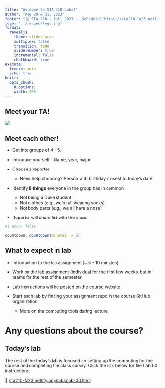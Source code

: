 ```yaml
---
title: "Welcome to STA 210 Labs!"
author: "Aug 29 & 31, 2023"
footer: "[🔗 STA 210 - Fall 2023 -  Schedule](https://sta210-fa23.netlify.app/schedule)"
logo: "../images/logo.png"
format: 
  revealjs:
    theme: slides.scss
    multiplex: false
    transition: fade
    slide-number: true
    incremental: false 
    chalkboard: true
execute:
  freeze: auto
  echo: true
knitr:
  opts_chunk: 
    R.options:      
    width: 200
---
```


## Meet your TA!

![](images/labs/hello-sticker.jpeg){fig-alt="Pink sticker that says Hello my name is." fig-align="center"}

## Meet each other!

::: midi
-   Get into groups of 4 - 5.

-   Introduce yourself - Name, year, major

-   Choose a reporter

    -   Need help choosing? Person with birthday closest to today's date.

-   Identify **8 things** everyone in the group has in common

    -   Not being a Duke student
    -   Not clothes (e.g., we're all wearing socks)
    -   Not body parts (e.g., we all have a nose)

-   Reporter will share list with the class.
:::

```r
#| echo: false 

countdown::countdown(minutes  = 6)
```

## What to expect in lab

-   Introduction to the lab assignment (\~ 5 - 10 minutes)

-   Work on the lab assignment (individual for the first few weeks, but in teams for the rest of the semester)

-   Lab instructions will be posted on the course website

-   Start each lab by finding your assignment repo in the course GitHub organization

    -   More on the computing tools during lecture

# Any questions about the course?

## Today's lab {.midi}

The rest of the today's lab is focused on setting up the computing for the course and completing the class survey. Click the link below for the Lab 00 instructions.

🔗 [sta210-fa23.netlify.app/labs/lab-00.html](sta210-fa23.netlify.app/labs/lab-00.html)
